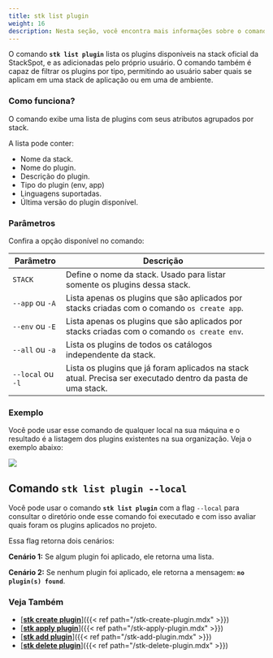 ```yaml
---
title: stk list plugin
weight: 16
description: Nesta seção, você encontra mais informações sobre o comando 'stk list plugin'.
---
```


O comando **`stk list plugin`** lista os plugins disponíveis na stack oficial da StackSpot, e as adicionadas pelo próprio usuário. O comando também é capaz de filtrar os plugins por tipo, permitindo ao usuário saber quais se aplicam em uma stack de aplicação ou em uma de ambiente.


### **Como funciona?**
O comando exibe uma lista de plugins com seus atributos agrupados por stack.

A lista pode conter:
- Nome da stack.
- Nome do plugin.
- Descrição do plugin.
- Tipo do plugin (env, app)
- Linguagens suportadas.
- Última versão  do plugin disponível.

### **Parâmetros**
Confira a opção disponível no comando:


| Parâmetro | Descrição |
| ----------- | ----------- |
| `STACK` | Define o nome da stack. Usado para listar somente os plugins dessa stack. |
| `--app` ou `-A` | Lista apenas os plugins que são aplicados por stacks criadas com o comando `os create app`.   |
| `--env` ou `-E` | Lista apenas os plugins que são aplicados por stacks criadas com o comando `os create env`. |
| `--all` ou `-a ` | Lista os plugins de todos os catálogos independente da stack. |
| `--local` ou `-l` | Lista os plugins que já foram aplicados na stack atual. Precisa ser executado dentro da pasta de uma stack. |

### **Exemplo**
Você pode usar esse comando de qualquer local na sua máquina e o resultado é a listagem dos plugins existentes na sua organização. Veja o exemplo abaixo:

![](/v3.0.0/stkgifs/stk-list-plugin.gif)


## **Comando `stk list plugin --local`**
Você pode usar o comando **`stk list plugin`** com a flag `--local` para consultar o diretório onde esse comando foi executado e com isso avaliar quais foram os plugins aplicados no projeto.

Essa flag retorna dois cenários:

**Cenário 1:** Se algum plugin foi aplicado, ele retorna uma lista.

**Cenário 2:** Se nenhum plugin foi aplicado, ele retorna a mensagem: **`no plugin(s) found`**.


### Veja Também
- [<ins>**stk create plugin**</ins>]({{< ref path="/stk-create-plugin.mdx" >}})
- [<ins>**stk apply plugin**</ins>]({{< ref path="/stk-apply-plugin.mdx" >}})
- [<ins>**stk add plugin**</ins>]({{< ref path="/stk-add-plugin.mdx" >}})
- [<ins>**stk delete plugin**</ins>]({{< ref path="/stk-delete-plugin.mdx" >}})